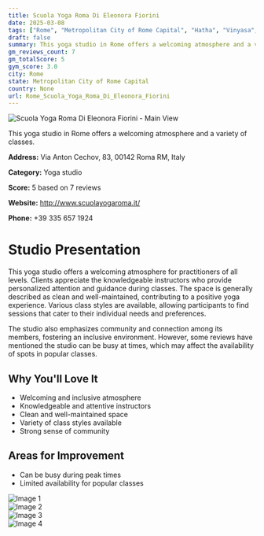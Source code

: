 ```yaml
---
title: Scuola Yoga Roma Di Eleonora Fiorini
date: 2025-03-08
tags: ["Rome", "Metropolitan City of Rome Capital", "Hatha", "Vinyasa", "Restorative", "atmosphere", "community", "Rome"]  
draft: false
summary: This yoga studio in Rome offers a welcoming atmosphere and a variety of classes.
gm_reviews_count: 7
gm_totalScore: 5
gym_score: 3.0
city: Rome
state: Metropolitan City of Rome Capital
country: None
url: Rome_Scuola_Yoga_Roma_Di_Eleonora_Fiorini
---
```


<div className="aspect-[16/9] relative my-8">
  <img 
    src="https://lh5.googleusercontent.com/p/AF1QipNJ9t-DF0ySI8vqk1gKWEBx7njSGxplQHykO2uy=w1920-h1080-k-no"
    alt="Scuola Yoga Roma Di Eleonora Fiorini - Main View"
    className="object-cover absolute inset-0 w-full h-full rounded-lg"
  />
</div>

This yoga studio in Rome offers a welcoming atmosphere and a variety of classes.

**Address:** Via Anton Cechov, 83, 00142 Roma RM, Italy

**Category:** Yoga studio

**Score:** 5 based on 7 reviews

**Website:** http://www.scuolayogaroma.it/

**Phone:** +39 335 657 1924

# Studio Presentation

This yoga studio offers a welcoming atmosphere for practitioners of all levels. Clients appreciate the knowledgeable instructors who provide personalized attention and guidance during classes. The space is generally described as clean and well-maintained, contributing to a positive yoga experience. Various class styles are available, allowing participants to find sessions that cater to their individual needs and preferences.

The studio also emphasizes community and connection among its members, fostering an inclusive environment. However, some reviews have mentioned the studio can be busy at times, which may affect the availability of spots in popular classes.

## Why You'll Love It

- Welcoming and inclusive atmosphere
- Knowledgeable and attentive instructors
- Clean and well-maintained space
- Variety of class styles available
- Strong sense of community

## Areas for Improvement

- Can be busy during peak times
- Limited availability for popular classes

<div className="grid grid-cols-1 xl:grid-cols-2 gap-4 my-8">
<div className="aspect-[4/3] relative"><img src="https://lh3.googleusercontent.com/p/AF1QipNRExyU7vTRczGcjG4kVQcrw7U6cfQmvVZpdL7Y=w1920-h1080-k-no" alt="Image 1" className="object-cover absolute inset-0 w-full h-full rounded-lg" /></div>
<div className="aspect-[4/3] relative"><img src="https://lh5.googleusercontent.com/p/AF1QipMwrk85iK1xiTSvXJ3OvKnHRv8uL3mUTmh0CtqQ=w1920-h1080-k-no" alt="Image 2" className="object-cover absolute inset-0 w-full h-full rounded-lg" /></div>
<div className="aspect-[4/3] relative"><img src="https://lh5.googleusercontent.com/p/AF1QipOEDwGN-q0Q1QDoqbdUFK8KKuggHHnBMMbUZcPP=w1920-h1080-k-no" alt="Image 3" className="object-cover absolute inset-0 w-full h-full rounded-lg" /></div>
<div className="aspect-[4/3] relative"><img src="https://lh5.googleusercontent.com/p/AF1QipNDb_CMNVxTaEX4YBV8lAqyfxNOegtPT2gU8sZ7=w1920-h1080-k-no" alt="Image 4" className="object-cover absolute inset-0 w-full h-full rounded-lg" /></div>
</div>